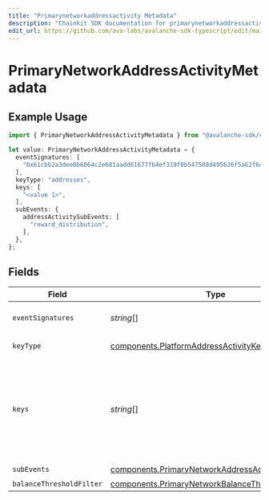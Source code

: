```yaml
---
title: "Primarynetworkaddressactivity Metadata"
description: "Chainkit SDK documentation for primarynetworkaddressactivity metadata"
edit_url: https://github.com/ava-labs/avalanche-sdk-typescript/edit/main/chainkit/docs/models/components/primarynetworkaddressactivitymetadata.md
---
```


# PrimaryNetworkAddressActivityMetadata

## Example Usage

```typescript
import { PrimaryNetworkAddressActivityMetadata } from "@avalanche-sdk/chainkit/models/components";

let value: PrimaryNetworkAddressActivityMetadata = {
  eventSignatures: [
    "0x61cbb2a3dee0b6064c2e681aadd61677fb4ef319f0b547508d495626f5a62f64",
  ],
  keyType: "addresses",
  keys: [
    "<value 1>",
  ],
  subEvents: {
    addressActivitySubEvents: [
      "reward_distribution",
    ],
  },
};
```

## Fields

| Field                                                                                                                                                                                                                                                                   | Type                                                                                                                                                                                                                                                                    | Required                                                                                                                                                                                                                                                                | Description                                                                                                                                                                                                                                                             | Example                                                                                                                                                                                                                                                                 |
| ----------------------------------------------------------------------------------------------------------------------------------------------------------------------------------------------------------------------------------------------------------------------- | ----------------------------------------------------------------------------------------------------------------------------------------------------------------------------------------------------------------------------------------------------------------------- | ----------------------------------------------------------------------------------------------------------------------------------------------------------------------------------------------------------------------------------------------------------------------- | ----------------------------------------------------------------------------------------------------------------------------------------------------------------------------------------------------------------------------------------------------------------------- | ----------------------------------------------------------------------------------------------------------------------------------------------------------------------------------------------------------------------------------------------------------------------- |
| `eventSignatures`                                                                                                                                                                                                                                                       | *string*[]                                                                                                                                                                                                                                                              | :heavy_minus_sign:                                                                                                                                                                                                                                                      | Array of hexadecimal strings of the event signatures.                                                                                                                                                                                                                   | [<br/>"0x61cbb2a3dee0b6064c2e681aadd61677fb4ef319f0b547508d495626f5a62f64"<br/>]                                                                                                                                                                                        |
| `keyType`                                                                                                                                                                                                                                                               | [components.PlatformAddressActivityKeyType](https://github.com/ava-labs/avalanche-sdk-typescript/blob/main/chainkit/models/components/platformaddressactivitykeytype.md)                                                                                                                                                                  | :heavy_check_mark:                                                                                                                                                                                                                                                      | The type of key to monitor for the address activity event type.                                                                                                                                                                                                         |                                                                                                                                                                                                                                                                         |
| `keys`                                                                                                                                                                                                                                                                  | *string*[]                                                                                                                                                                                                                                                              | :heavy_check_mark:                                                                                                                                                                                                                                                      | Array of keys like addresses corresponding to the keyType being monitored. For PrimaryNetworkAddressActivity event, an array of multiple addresses can be provided. The maximum number of 'addresses' you can track depends on the Data API plan you are subscribed to. |                                                                                                                                                                                                                                                                         |
| `subEvents`                                                                                                                                                                                                                                                             | [components.PrimaryNetworkAddressActivitySubEvents](https://github.com/ava-labs/avalanche-sdk-typescript/blob/main/chainkit/models/components/primarynetworkaddressactivitysubevents.md)                                                                                                                                                  | :heavy_check_mark:                                                                                                                                                                                                                                                      | Sub-events to monitor                                                                                                                                                                                                                                                   |                                                                                                                                                                                                                                                                         |
| `balanceThresholdFilter`                                                                                                                                                                                                                                                | [components.PrimaryNetworkBalanceThresholdFilter](https://github.com/ava-labs/avalanche-sdk-typescript/blob/main/chainkit/models/components/primarynetworkbalancethresholdfilter.md)                                                                                                                                                      | :heavy_minus_sign:                                                                                                                                                                                                                                                      | Balance threshold filter                                                                                                                                                                                                                                                |                                                                                                                                                                                                                                                                         |